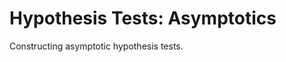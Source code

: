 # Hypothesis Tests: Asymptotics {#hypothesis-tests-asymptotics}

Constructing asymptotic hypothesis tests.
